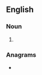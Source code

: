 ==English==

===Noun===
{{head|en|noun plural form}}

# {{plural of|cosmid|lang=en}}

===Anagrams===
* {{anagrams|en|DISCOMs|discoms}}